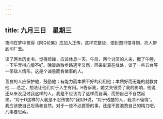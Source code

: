 ```yaml
---
---
---
```

title: 九月三日　星期三
---




夜间在梦中觉得《阿Q论集》应加入正传，这样完整些，便到图书馆寻到，托人带到印厂去。

读了两本历史书，觉得烦躁，应该休息一天。午后，两个讨厌的人来，搅了午睡，一下午弄得心情不好。晚饭后散步路遇李又然，回来彭真在烽处，谈了一些五台等一带敌人情形。这是个诚恳而肯做事的人。

善良的人应保护他，鼓励他；有能力而本质不好的利用他；本质好而无能的就教育他……总之，想法让他们对于人生有用。H告诉我，她丈夫很受了我的影响，他说还从来没见过我这样的人。我是不应该为了这样而自满，而把自己不自然起来。“对于D这样的人我是不忍伤害的”我对H说，“对于残酷的人，我决不留情”。我应该使自己坦荡和自然，对于一些不必要管的事，还是不要浪费自己的精力吧。凡事要思索。